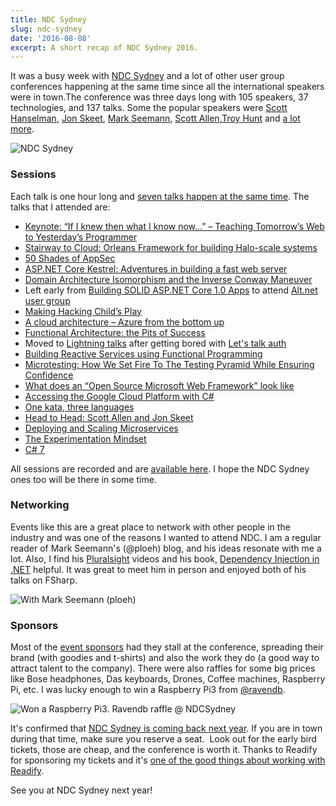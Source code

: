```yaml
---
title: NDC Sydney
slug: ndc-sydney
date: '2016-08-08'
excerpt: A short recap of NDC Sydney 2016.
---
```

It was a busy week with [NDC Sydney](http://ndcsydney.com/) and a lot of other user group conferences happening at the same time since all the international speakers were in town.The conference was three days long with 105 speakers, 37 technologies, and 137 talks. Some the popular speakers were [Scott Hanselman](http://www.hanselman.com/), [Jon Skeet](http://stackoverflow.com/users/22656/jon-skeet), [Mark Seemann](http://blog.ploeh.dk/), [Scott Allen](http://odetocode.com/about/scott-allen),[Troy Hunt](https://www.troyhunt.com/) and [a lot more](http://ndcsydney.com/speakers/).

![NDC Sydney](/images/ndc_logo.png)

### Sessions

Each talk is one hour long and [seven talks happen at the same time](http://ndcsydney.com/agenda/). The talks that I attended are:

-   [Keynote: “If I knew then what I know now…” – Teaching Tomorrow’s Web to Yesterday’s Programmer](http://ndcsydney.com/talk/keynote/)
-   [Stairway to Cloud: Orleans Framework for building Halo-scale systems](http://ndcsydney.com/talk/stairway-to-cloud-orleans-framework-for-building-halo-scale-systems/)
-   [50 Shades of AppSec](http://ndcsydney.com/talk/50-shades-of-appsec/)
-   [ASP.NET Core Kestrel: Adventures in building a fast web server](http://ndcsydney.com/talk/adventures-in-building-a-fast-web-server-for-asp-net-core-1-0/)
-   [Domain Architecture Isomorphism and the Inverse Conway Maneuver](http://ndcsydney.com/talk/domain-architecture-isomorphism-and-the-inverse-conway-maneuver/)
-   Left early from [Building SOLID ASP.NET Core 1.0 Apps](http://ndcsydney.com/talk/building-solid-asp-net-core-1-0-apps/) to attend [Alt.net user group](http://www.meetup.com/Sydney-Alt-Net/events/231759202/)
-   [Making Hacking Child’s Play](http://ndcsydney.com/talk/making-hacking-childs-play/)
-   [A cloud architecture – Azure from the bottom up](http://ndcsydney.com/talk/understanding-an-architecture-for-the-cloud/)
-   [Functional Architecture: the Pits of Success](http://ndcsydney.com/talk/functional-architecture-the-pits-of-success/)
-   Moved to [Lightning talks](http://ndcsydney.com/talk/lightning-talks/) after getting bored with [Let's talk auth](http://ndcsydney.com/talk/lets-talk-auth/)
-   [Building Reactive Services using Functional Programming](http://ndcsydney.com/talk/building-reactive-services-using-functional-programming/)
-   [Microtesting: How We Set Fire To The Testing Pyramid While Ensuring Confidence](http://ndcsydney.com/talk/microtesting-how-we-set-fire-to-the-testing-pyramid-while-ensuring-confidence/)
-   [What does an “Open Source Microsoft Web Framework” look like](http://ndcsydney.com/talk/what-does-an-open-source-microsoft-web-platform-look-like/)
-   [Accessing the Google Cloud Platform with C#](http://ndcsydney.com/talk/google-cloud-platform/)
-   [One kata, three languages](http://ndcsydney.com/talk/one-kata-three-languages/)
-   [Head to Head: Scott Allen and Jon Skeet](http://ndcsydney.com/talk/head-to-head/)
-   [Deploying and Scaling Microservices](http://ndcsydney.com/talk/deploying-and-scaling-microservices/)
-   [The Experimentation Mindset](http://ndcsydney.com/talk/the-experimentation-mindset/)
-   [C# 7](http://ndcsydney.com/talk/c-7-the-future/)

All sessions are recorded and are [available here](https://vimeo.com/ndcconferences). I hope the NDC Sydney ones too will be there in some time.

### Networking

Events like this are a great place to network with other people in the industry and was one of the reasons I wanted to attend NDC. I am a regular reader of Mark Seemann's (@ploeh) blog, and his ideas resonate with me a lot. Also, I find his [Pluralsight](https://www.pluralsight.com/authors/mark-seemann) videos and his book, [Dependency Injection in .NET](http://amzn.to/2aFmtiC) helpful. It was great to meet him in person and enjoyed both of his talks on FSharp.

![With Mark Seemann (ploeh)](/images/ndc_ploeh.jpg)

### Sponsors

Most of the [event sponsors](http://ndcsydney.com/page/partnership/) had they stall at the conference, spreading their brand (with goodies and t-shirts) and also the work they do (a good way to attract talent to the company). There were also raffles for some big prices like Bose headphones, Das keyboards, Drones, Coffee machines, Raspberry Pi, etc. I was lucky enough to win a Raspberry Pi3 from [@ravendb](https://twitter.com/RavenDB).

![Won a Raspberry Pi3. Ravendb raffle @ NDCSydney](/images/ndc_raspberrypi.jpg)

It's confirmed that [NDC Sydney is coming back next year](https://twitter.com/samnewman/status/761402917798555648). If you are in town during that time, make sure you reserve a seat.  Look out for the early bird tickets, those are cheap, and the conference is worth it. Thanks to Readify for sponsoring my tickets and it's [one of the good things about working with Readify](/blog/finding-a-job-abroad/).

See you at NDC Sydney next year!
